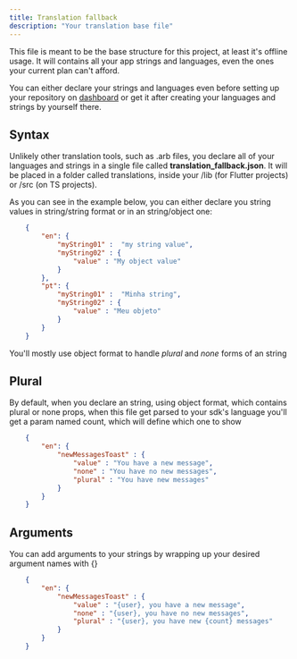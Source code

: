 ```yaml
---
title: Translation fallback
description: "Your translation base file"
---
```


This file is meant to be the base structure for this project, at least it's offline usage.
It will contains all your app strings and languages, even the ones your current plan can't afford.

You can either declare your strings and languages even before setting up your repository on <a href="https://app.localesync.com">dashboard</a> or get it after creating your languages and strings by yourself there.

## Syntax

Unlikely other translation tools, such as .arb files, you declare all of your languages and strings in a single file called **translation_fallback.json**. It will be placed in a folder called translations, inside your /lib (for Flutter projects) or /src (on TS projects).

As you can see in the example below, you can either declare you string values in string/string format or in an string/object one:

```json
    {
        "en": {
            "myString01" :  "my string value",
            "myString02" : {
                "value" : "My object value"
            }
        },
        "pt": {
            "myString01" :  "Minha string",
            "myString02" : {
                "value" : "Meu objeto"
            }
        }
    }
```

You'll mostly use object format to handle *plural* and *none* forms of an string


## Plural

By default, when you declare an string, using object format, which contains plural or none props, when this file get parsed to your sdk's language you'll get a param named count, which will define which one to show

```json
    {
        "en": {
            "newMessagesToast" : {
                "value" : "You have a new message",
                "none" : "You have no new messages",
                "plural" : "You have new messages"
            }
        }
    }
```

## Arguments

You can add arguments to your strings by wrapping up your desired argument names with {}

```json
    {
        "en": {
            "newMessagesToast" : {
                "value" : "{user}, you have a new message",
                "none" : "{user}, you have no new messages",
                "plural" : "{user}, you have new {count} messages"
            }
        }
    }
```